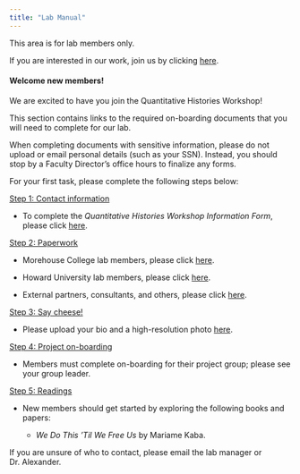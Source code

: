 ```yaml
---
title: "Lab Manual"
---
```


This area is for lab members only.

If you are interested in our work, join us by clicking [here]().

#### Welcome new members!

We are excited to have you join the Quantitative Histories Workshop! 

This section contains links to the required on-boarding documents that you will need to complete for our lab. 

When completing documents with sensitive information, please do not upload or email personal details (such as your SSN). Instead, you should stop by a Faculty Director's office hours to finalize any forms. 

For your first task, please complete the following steps below:

| <u>Step 1: Contact information </u>

- To complete the *Quantitative Histories Workshop Information Form*, please click [here]().

| <u>Step 2: Paperwork </u>

- Morehouse College lab members, please click [here]().

- Howard University lab members, please click [here]().

- External partners, consultants, and others, please click [here]().

| <u>Step 3: Say cheese! </u>

- Please upload your bio and a high-resolution photo [here]().

| <u>Step 4: Project on-boarding </u>

- Members must complete on-boarding for their project group; please see your group leader. 

| <u>Step 5: Readings</u>

- New members should get started by exploring the following books and papers:
  
  * *We Do This 'Til We Free Us* by Mariame Kaba.
  
If you are unsure of who to contact, please email the lab manager or Dr. Alexander.
